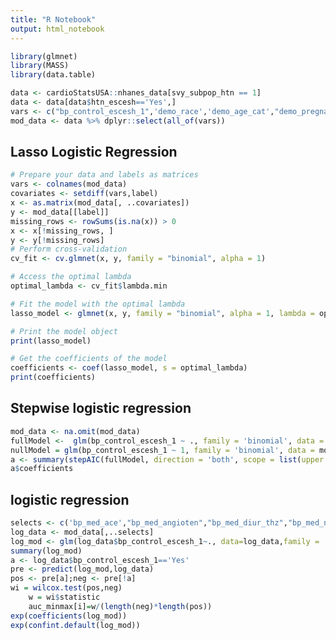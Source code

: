 ---
title: "R Notebook"
output: html_notebook
---
```{r}
library(glmnet)
library(MASS)
library(data.table)
```


```{r}
data <- cardioStatsUSA::nhanes_data[svy_subpop_htn == 1]
data <- data[data$htn_escesh=='Yes',]
vars <- c("bp_control_escesh_1",'demo_race','demo_age_cat',"demo_pregnant","demo_gender","cc_smoke","cc_bmi","cc_diabetes","cc_ckd","cc_cvd_mi","cc_cvd_chd","cc_cvd_stroke","cc_cvd_ascvd","cc_cvd_hf","bp_med_n_pills",'bp_med_n_class',"bp_med_ace","bp_med_aldo","bp_med_alpha","bp_med_angioten", "bp_med_beta","bp_med_central","bp_med_ccb","bp_med_ccb_dh","bp_med_ccb_ndh","bp_med_diur_Ksparing","bp_med_diur_loop", "bp_med_diur_thz","bp_med_renin_inhibitors","bp_med_vasod")
mod_data <- data %>% dplyr::select(all_of(vars))

```
## Lasso Logistic Regression
```{r}
# Prepare your data and labels as matrices
vars <- colnames(mod_data)
covariates <- setdiff(vars,label)
x <- as.matrix(mod_data[, ..covariates])
y <- mod_data[[label]]
missing_rows <- rowSums(is.na(x)) > 0
x <- x[!missing_rows, ]
y <- y[!missing_rows]
# Perform cross-validation
cv_fit <- cv.glmnet(x, y, family = "binomial", alpha = 1)

# Access the optimal lambda
optimal_lambda <- cv_fit$lambda.min

# Fit the model with the optimal lambda
lasso_model <- glmnet(x, y, family = "binomial", alpha = 1, lambda = optimal_lambda)

# Print the model object
print(lasso_model)

# Get the coefficients of the model
coefficients <- coef(lasso_model, s = optimal_lambda)
print(coefficients)
```

## Stepwise logistic regression
```{r}
mod_data <- na.omit(mod_data)
fullModel <-  glm(bp_control_escesh_1 ~ ., family = 'binomial', data = mod_data)
nullModel = glm(bp_control_escesh_1 ~ 1, family = 'binomial', data = mod_data) 
a <- summary(stepAIC(fullModel, direction = 'both', scope = list(upper = fullModel, lower = nullModel), trace = 0))
a$coefficients
```


## logistic regression
```{r}
selects <- c('bp_med_ace',"bp_med_angioten","bp_med_diur_thz","bp_med_n_pills","cc_bmi","cc_ckd","cc_diabetes","demo_age_cat","bp_control_escesh_1")
log_data <- mod_data[,..selects]
log_mod <- glm(log_data$bp_control_escesh_1~., data=log_data,family = 'binomial')
summary(log_mod)
a <- log_data$bp_control_escesh_1=='Yes'
pre <- predict(log_mod,log_data)
pos <- pre[a];neg <- pre[!a]
wi = wilcox.test(pos,neg)
    w = wi$statistic
    auc_minmax[i]=w/(length(neg)*length(pos))
exp(coefficients(log_mod))
exp(confint.default(log_mod))
```





